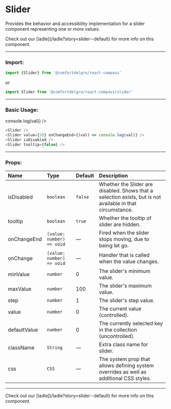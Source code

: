 
# Slider

Provides the behavior and accessibility implementation for a slider component representing one or more values.

<Callout>
  Check out our [ladle](/ladle?story=slider--default) for more info on this
  component.
</Callout>

---

### Import:

```js
import {Slider} from '@comfortdelgro/react-compass'
```

or

```js
import Slider from '@comfortdelgro/react-compass/slider'
```

---

### Basic Usage:

<section
  className={styles.avatarShowcaseContainer}
  style={{display: 'flex', flexDirection: 'column', gap: '2rem'}}
>
  <div style={{width: '100%'}}>
    <Slider />
  </div>
  <div style={{width: '100%'}}>
    <Slider value={20} onChangeEnd={(val) => console.log(val)} />
  </div>
  <div style={{width: '100%'}}>
    <Slider isDisabled />
  </div>
  <div style={{width: '100%'}}>
    <Slider tooltip={false} />
  </div>
</section>

```js
<Slider />
<Slider value={20} onChangeEnd={(val) => console.log(val)} />
<Slider isDisabled />
<Slider tooltip={false} />
```

---

### Props:

| Name         | Type                      | Default | Description                                                                                                |
| :----------- | :------------------------ | :------ | :--------------------------------------------------------------------------------------------------------- |
| isDisabled   | `boolean`                 | `false` | Whether the Slider are disabled. Shows that a selection exists, but is not available in that circumstance. |
| tooltip      | `boolean`                 | `true`  | Whether the tooltip of slider are hidden.                                                                  |
| onChangeEnd  | `(value: number) => void` | —       | Fired when the slider stops moving, due to being let go.                                                   |
| onChange     | `(value: number) => void` | —       | Handler that is called when the value changes.                                                             |
| minValue     | `number`                  | 0       | The slider's minimum value.                                                                                |
| maxValue     | `number`                  | 100     | The slider's maximum value.                                                                                |
| step         | `number`                  | 1       | The slider's step value.                                                                                   |
| value        | `number`                  | 0       | The current value (controlled).                                                                            |
| defaultValue | `number`                  | 0       | The currently selected key in the collection (uncontrolled).                                               |
| className    | `String`                  | —       | Extra class name for slider.                                                                               |
| css          | `CSS`                     | —       | The system prop that allows defining system overrides as well as additional CSS styles.                    |

---

<Callout>
  Check out our [ladle](/ladle?story=slider--default) for more info on this
  component.
</Callout>
